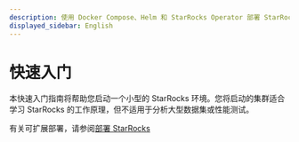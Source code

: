 ```yaml
---
description: 使用 Docker Compose、Helm 和 StarRocks Operator 部署 StarRocks
displayed_sidebar: English
---
```


# 快速入门

本快速入门指南将帮助您启动一个小型的 StarRocks 环境。您将启动的集群适合学习 StarRocks 的工作原理，但不适用于分析大型数据集或性能测试。

有关可扩展部署，请参阅[部署 StarRocks](../deployment/deployment_overview.md)


<DocCardList />